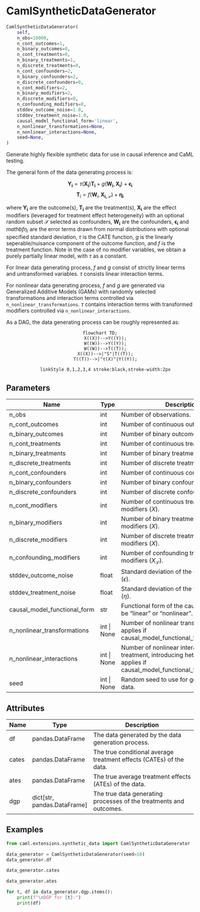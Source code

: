 # CamlSyntheticDataGenerator { #caml.extensions.synthetic_data.CamlSyntheticDataGenerator }

```python
CamlSyntheticDataGenerator(
    self,
    n_obs=10000,
    n_cont_outcomes=1,
    n_binary_outcomes=0,
    n_cont_treatments=0,
    n_binary_treatments=1,
    n_discrete_treatments=0,
    n_cont_confounders=2,
    n_binary_confounders=2,
    n_discrete_confounders=0,
    n_cont_modifiers=2,
    n_binary_modifiers=2,
    n_discrete_modifiers=0,
    n_confounding_modifiers=0,
    stddev_outcome_noise=1.0,
    stddev_treatment_noise=1.0,
    causal_model_functional_form='linear',
    n_nonlinear_transformations=None,
    n_nonlinear_interactions=None,
    seed=None,
)
```

Generate highly flexible synthetic data for use in causal inference and CaML testing.

The general form of the data generating process is:

$$
\mathbf{Y_i} = \tau (\mathbf{X_i}) \mathbf{T_i} + g(\mathbf{W_i}, \mathbf{X_i}) + \mathbf{\epsilon_i}
$$
$$
\mathbf{T}_i=f(\mathbf{W}_i, \mathbf{X_{i,\mathcal{S}}})+\mathbf{\eta_i}
$$

where $\mathbf{Y_i}$ are the outcome(s), $\mathbf{T_i}$ are the treatment(s), $\mathbf{X_i}$ are the effect modifiers (leveraged for treatment effect heterogeneity)
with an optional random subset $\mathcal{S}$ selected as confounders, $\mathbf{W_i}$ are the confounders, $\mathbf{\epsilon_i}$ and $mathbf{\eta_i}$ are the error terms drawn from
normal distributions with optional specified standard deviation, $\tau$ is the CATE function, $g$ is the linearly seperable/nuisance component of the outcome function,
and $f$ is the treatment function. Note in the case of no modifier variables, we obtain a purely partially linear model, with $\tau$ as a constant.

For linear data generating process, $f$ and $g$ consist of strictly linear terms and untransformed variables. $\tau$ consists linear interaction terms.

For nonlinear data generating process, $f$ and $g$ are generated via Generalized Additive Models (GAMs) with randomly selected transformations and interaction terms
controlled via `n_nonlinear_transformations`. $\tau$ contains interaction terms with transformed modifiers controlled via `n_nonlinear_interactions`.

As a DAG, the data generating process can be roughly represented as:

<div style="text-align: center;">
```mermaid
flowchart TD;
    X((X))-->Y((Y));
    W((W))-->Y((Y));
    W((W))-->T((T));
    X((X))-->|"S"|T((T));
    T((T))-->|"τ(X)"|Y((Y));

    linkStyle 0,1,2,3,4 stroke:black,stroke-width:2px
```
</div>

## Parameters {.doc-section .doc-section-parameters}

| Name                         | Type        | Description                                                                                                                           | Default    |
|------------------------------|-------------|---------------------------------------------------------------------------------------------------------------------------------------|------------|
| n_obs                        | int         | Number of observations.                                                                                                               | `10000`    |
| n_cont_outcomes              | int         | Number of continuous outcomes ($Y$).                                                                                                  | `1`        |
| n_binary_outcomes            | int         | Number of binary outcomes ($Y$).                                                                                                      | `0`        |
| n_cont_treatments            | int         | Number of continuous treatments ($T$).                                                                                                | `0`        |
| n_binary_treatments          | int         | Number of binary treatments ($T$).                                                                                                    | `1`        |
| n_discrete_treatments        | int         | Number of discrete treatments ($T$).                                                                                                  | `0`        |
| n_cont_confounders           | int         | Number of continuous confounders ($W$).                                                                                               | `2`        |
| n_binary_confounders         | int         | Number of binary confounders ($W$).                                                                                                   | `2`        |
| n_discrete_confounders       | int         | Number of discrete confounders ($W$).                                                                                                 | `0`        |
| n_cont_modifiers             | int         | Number of continuous treatment effect modifiers ($X$).                                                                                | `2`        |
| n_binary_modifiers           | int         | Number of binary treatment effect modifiers ($X$).                                                                                    | `2`        |
| n_discrete_modifiers         | int         | Number of discrete treatment effect modifiers ($X$).                                                                                  | `0`        |
| n_confounding_modifiers      | int         | Number of confounding treatment effect modifiers ($X_{\mathcal{S}}$).                                                                 | `0`        |
| stddev_outcome_noise         | float       | Standard deviation of the outcome noise ($\epsilon$).                                                                                 | `1.0`      |
| stddev_treatment_noise       | float       | Standard deviation of the treatment noise ($\eta$).                                                                                   | `1.0`      |
| causal_model_functional_form | str         | Functional form of the causal model, can be "linear" or "nonlinear".                                                                  | `'linear'` |
| n_nonlinear_transformations  | int \| None | Number of nonlinear transformations, only applies if causal_model_functional_form="nonlinear".                                        | `None`     |
| n_nonlinear_interactions     | int \| None | Number of nonlinear interactions with treatment, introducing heterogeneity, only applies if causal_model_functional_form="nonlinear". | `None`     |
| seed                         | int \| None | Random seed to use for generating the data.                                                                                           | `None`     |

## Attributes {.doc-section .doc-section-attributes}

| Name   | Type                          | Description                                                         |
|--------|-------------------------------|---------------------------------------------------------------------|
| df     | pandas.DataFrame              | The data generated by the data generation process.                  |
| cates  | pandas.DataFrame              | The true conditional average treatment effects (CATEs) of the data. |
| ates   | pandas.DataFrame              | The true average treatment effects (ATEs) of the data.              |
| dgp    | dict\[str, pandas.DataFrame\] | The true data generating processes of the treatments and outcomes.  |

## Examples {.doc-section .doc-section-examples}

```python
from caml.extensions.synthetic_data import CamlSyntheticDataGenerator

data_generator = CamlSyntheticDataGenerator(seed=10)
data_generator.df
```

```python
data_generator.cates
```

```python
data_generator.ates
```

```python
for t, df in data_generator.dgp.items():
    print(f"\nDGP for {t}:")
    print(df)
```